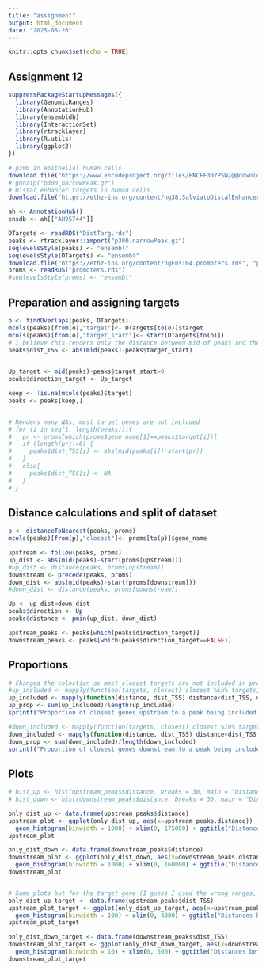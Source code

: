```yaml
---
title: "assignment"
output: html_document
date: "2025-05-26"
---
```


```r
knitr::opts_chunk$set(echo = TRUE)
```

## Assignment 12


```r
suppressPackageStartupMessages({
  library(GenomicRanges)
  library(AnnotationHub)
  library(ensembldb)
  library(InteractionSet)
  library(rtracklayer)
  library(R.utils)
  library(ggplot2)
})
```


```r
# p300 in epithelial human cells
download.file("https://www.encodeproject.org/files/ENCFF307PSW/@@download/ENCFF307PSW.bed.gz", "p300_narrowPeak.gz")
# gunzip("p300_narrowPeak.gz")
# Distal enhancer targets in human cells
download.file("https://ethz-ins.org/content/hg38.SalviatoDistalEnhancerTargets.GR.rds", "DistTarg.rds")

ah <- AnnotationHub()
ensdb <- ah[["AH95744"]]
```

```r
DTargets <- readRDS("DistTarg.rds")
peaks <- rtracklayer::import("p300.narrowPeak.gz")
seqlevelsStyle(peaks) <- "ensembl"
seqlevelsStyle(DTargets) <- "ensembl"
download.file("https://ethz-ins.org/content/hgEns104.promoters.rds", "promoters.rds")
proms <- readRDS("promoters.rds")
#seqlevelsStyle(proms) <- "ensembl"
```

## Preparation and assigning targets
```r
o <- findOverlaps(peaks, DTargets)
mcols(peaks)[from(o),"target"]<- DTargets[to(o)]$target
mcols(peaks)[from(o),"target_start"]<- start(DTargets[to(o)])
# I believe this renders only the distance between mid of peaks and the estimated contact point, not the TSS of the contacted gene itself but I just can't figure out where to find the ranges of the actual genes
peaks$dist_TSS <- abs(mid(peaks)-peaks$target_start)

 
Up_target <- mid(peaks)-peaks$target_start>0
peaks$direction_target <- Up_target

keep <- !is.na(mcols(peaks)$target)
peaks <- peaks[keep,]


# Renders many NAs, most target genes are not included
# for (i in seq(1, length(peaks))){
#   pr <- proms[which(proms$gene_name[1]==peaks$target[i])]
#   if (length(pr)!=0) {
#     peaks$dist_TSS[i] <- abs(mid(peaks[i])-start(pr))
#   }
#   else{
#     peaks$dist_TSS[i] <- NA
#   }
# }
```

## Distance calculations and split of dataset
```r
p <- distanceToNearest(peaks, proms)
mcols(peaks)[from(p),"closest"]<- proms[to(p)]$gene_name

upstream <- follow(peaks, proms)
up_dist <- abs(mid(peaks)-start(proms[upstream]))
#up_dist <- distance(peaks, proms[upstream])
downstream <- precede(peaks, proms)
down_dist <- abs(mid(peaks)-start(proms[downstream]))
#down_dist <- distance(peaks, proms[downstream])

Up <- up_dist<down_dist
peaks$direction <- Up
peaks$distance <- pmin(up_dist, down_dist)

upstream_peaks <- peaks[which(peaks$direction_target)]
downstream_peaks <- peaks[which(peaks$direction_target==FALSE)]
```

## Proportions
```r
# Changed the selection as most closest targets are not included in proms
#up_included <- mapply(function(targets, closest) closest %in% targets, upstream_peaks$target, upstream_peaks$closest) # Would have rendered about 8%
up_included <- mapply(function(distance, dist_TSS) distance<dist_TSS, upstream_peaks$distance, upstream_peaks$dist_TSS)
up_prop <- sum(up_included)/length(up_included)
sprintf("Proportion of closest genes upstream to a peak being included in predicted targets for the same peak: %f", up_prop)

#down_included <- mapply(function(targets, closest) closest %in% targets, downstream_peaks$target, downstream_peaks$closest) # Would have rendered about 7%
down_included <- mapply(function(distance, dist_TSS) distance<dist_TSS, downstream_peaks$distance, downstream_peaks$dist_TSS)
down_prop <- sum(down_included)/length(down_included)
sprintf("Proportion of closest genes downstream to a peak being included in predicted targets for the same peak: %f", down_prop)
```

## Plots
```r
# hist_up <- hist(upstream_peaks$distance, breaks = 30, main = "Distance between p300 peaks and upstream TSS", xlab = "Distance p300 peak to upstream TSS", xlim = range(0, 175000))
# hist_down <- hist(downstream_peaks$distance, breaks = 30, main = "Distance between p300 peaks and downstream TSS", xlab = "Distance p300 peak to downstream TSS")

only_dist_up <- data.frame(upstream_peaks$distance)
upstream_plot <- ggplot(only_dist_up, aes(x=upstream_peaks.distance)) + 
  geom_histogram(binwidth = 1000) + xlim(0, 175000) + ggtitle("Distances between p300 peaks and TSS of the closest gene (upstream)") + labs(x="Distance between p300 peak \n and TSS of the closest gene", y = "Count")
upstream_plot

only_dist_down <- data.frame(downstream_peaks$distance)
downstream_plot <- ggplot(only_dist_down, aes(x=downstream_peaks.distance)) + 
  geom_histogram(binwidth = 1000) + xlim(0, 160000) + ggtitle("Distances between p300 peaks and TSS of the closest gene (downstream)") + labs(x="Distance between p300 peak \n and TSS of the closest gene", y = "Count")
downstream_plot


# Same plots but for the target gene (I guess I used the wrong ranges, therefore I didn't plot them initially)
only_dist_up_target <- data.frame(upstream_peaks$dist_TSS)
upstream_plot_target <- ggplot(only_dist_up_target, aes(x=upstream_peaks.dist_TSS)) + 
  geom_histogram(binwidth = 100) + xlim(0, 4000) + ggtitle("Distances between p300 peaks and TSS of the target gene (upstream)") + labs(x="Distance between p300 peak \n and TSS of the target gene", y = "Count")
upstream_plot_target

only_dist_down_target <- data.frame(downstream_peaks$dist_TSS)
downstream_plot_target <- ggplot(only_dist_down_target, aes(x=downstream_peaks.dist_TSS)) + 
  geom_histogram(binwidth = 10) + xlim(0, 500) + ggtitle("Distances between p300 peaks and TSS of the target gene (downstream)") + labs(x="Distance between p300 peak \n and TSS of the target gene", y = "Count")
downstream_plot_target
```